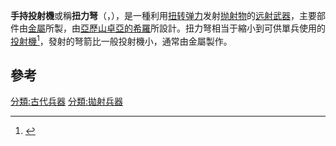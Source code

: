 {{expand|time=2015-06-08T11:48:39+00:00}}
{{refimprove|time=2015-06-08T11:48:39+00:00}}
'''手持投射機'''或稱'''扭力弩'''（{{lang-gr|χειροβαλλίστρα|cheiroballistra}}，{{lang-la|manuballista}}），是一種利用[[扭转|扭转]][[弹力|弹力]]发射[[抛射物|抛射物]]的[[远射武器|远射武器]]，主要部件由[[金屬|金屬]]所製，由[[希羅|亞歷山卓亞的希羅]]所設計。扭力弩相当于縮小到可供單兵使用的[[投射機|投射機]]<ref>{{Cite web |url=http://romandanes.dk/index.php/en/milites/balistiarii |title=Balistari |accessdate=2015-06-07 |archive-date=2016-03-04 |archive-url=https://web.archive.org/web/20160304142442/http://romandanes.dk/index.php/en/milites/balistiarii |dead-url=no }}</ref>，發射的弩箭比一般投射機小，通常由金屬製作。

==參考==
{{reflist}}
[[分類:古代兵器|分類:古代兵器]]
[[分類:拋射兵器|分類:拋射兵器]]